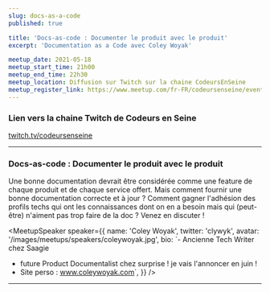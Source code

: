 ```yaml
---
slug: docs-as-a-code
published: true

title: 'Docs-as-code : Documenter le produit avec le produit'
excerpt: 'Documentation as a Code avec Coley Woyak'

meetup_date: 2021-05-18
meetup_start_time: 21h00
meetup_end_time: 22h30
meetup_location: Diffusion sur Twitch sur la chaine CodeursEnSeine
meetup_register_link: https://www.meetup.com/fr-FR/codeursenseine/events/277978566/
---
```


### Lien vers la chaine Twitch de Codeurs en Seine

<a href="https://www.twitch.tv/codeursenseine">twitch.tv/codeursenseine</a>

---

### Docs-as-code : Documenter le produit avec le produit

Une bonne documentation devrait être considérée comme une feature de chaque produit et de chaque service offert. Mais comment fournir une bonne documentation correcte et à jour ? Comment gagner l'adhésion des profils techs qui ont les connaissances dont on en a besoin mais qui (peut-être) n'aiment pas trop faire de la doc ? Venez en discuter !

<MeetupSpeaker
  speaker={{
    name: 'Coley Woyak',
    twitter: 'clywyk',
    avatar: '/images/meetups/speakers/coleywoyak.jpg',
    bio: `- Ancienne Tech Writer chez Saagie</br>
- future Product Documentalist chez surprise ! je vais l'annoncer en juin !<br/>
- Site perso : <a href="http://www.coleywoyak.com" target="_blank">www.coleywoyak.com</a>`,
  }}
/>

---
